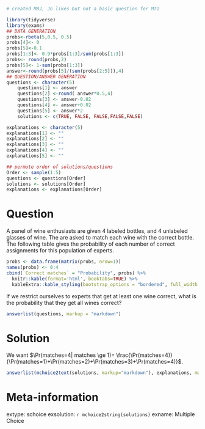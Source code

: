 ```r
# created MBJ, JG likes but not a basic question for MT1

library(tidyverse)
library(exams)
## DATA GENERATION
probs<-rbeta(5,0.5, 0.5)
probs[4]<- 0
probs[5]<-0.1
probs[1:3]<- 0.9*probs[1:3]/sum(probs[1:3])
probs<- round(probs,2)
probs[5]<- 1-sum(probs[1:3])
answer<-round(probs[5]/(sum(probs[2:5])),4)
## QUESTION/ANSWER GENERATION
questions <- character(5)
    questions[1] <- answer
    questions[2] <-round( answer*0.5,4)
    questions[3] <- answer-0.02
    questions[4] <- answer+0.02
    questions[5] <- answer*2
    solutions <- c(TRUE, FALSE, FALSE,FALSE,FALSE)

explanations <- character(5)
explanations[1] <- ""
explanations[2] <- ""
explanations[3] <- ""
explanations[4] <- ""
explanations[5] <- ""

## permute order of solutions/questions
Order <- sample(1:5)
questions <- questions[Order]
solutions <- solutions[Order]
explanations <- explanations[Order]  
```

Question
========

A panel of wine enthusiasts are given 4 labeled bottles, and 4 unlabeled glasses of wine. The are asked to match each wine with the correct bottle. The following table gives the probability of each number of correct assignments for this population of experts.

```r
probs <- data.frame(matrix(probs, nrow=1))
names(probs) <- 0:4
cbind(`Correct matches` = "Probability", probs) %>%
  knitr::kable(format='html', booktabs=TRUE) %>%
  kableExtra::kable_styling(bootstrap_options = "bordered", full_width = FALSE, position = "center")
```

If we restrict ourselves to experts that get at least one wine correct, what is the probability that they get all wines correct?

```r
answerlist(questions, markup = "markdown")
```

Solution
========

We want $\Pr(matches=4| matches \ge 1)= \frac{\Pr(matches=4)}{\Pr(matches=1)+\Pr(matches=2)+\Pr(matches=3)+\Pr(matches=4)}$. 

```r
answerlist(mchoice2text(solutions, markup="markdown"), explanations, markup = "markdown")
```

Meta-information
================

extype: schoice
exsolution: `r mchoice2string(solutions)`
exname: Multiple Choice

